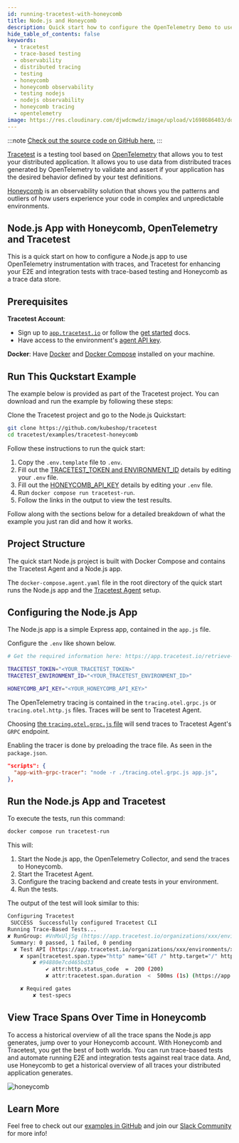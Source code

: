 ```yaml
---
id: running-tracetest-with-honeycomb
title: Node.js and Honeycomb
description: Quick start how to configure the OpenTelemetry Demo to use Tracetest for enhancing your E2E and integration tests with trace-based testing with Honeycomb as a trace data store.
hide_table_of_contents: false
keywords:
  - tracetest
  - trace-based testing
  - observability
  - distributed tracing
  - testing
  - honeycomb
  - honeycomb observability
  - testing nodejs
  - nodejs observability
  - honeycomb tracing
  - opentelemetry
image: https://res.cloudinary.com/djwdcmwdz/image/upload/v1698686403/docs/Blog_Thumbnail_14_rsvkmo.jpg
---
```


:::note
[Check out the source code on GitHub here.](https://github.com/kubeshop/tracetest/tree/main/examples/tracetest-honeycomb)
:::

[Tracetest](https://tracetest.io/) is a testing tool based on [OpenTelemetry](https://opentelemetry.io/) that allows you to test your distributed application. It allows you to use data from distributed traces generated by OpenTelemetry to validate and assert if your application has the desired behavior defined by your test definitions.

[Honeycomb](https://honeycomb.io/) is an observability solution that shows you the patterns and outliers of how users experience your code in complex and unpredictable environments.

## Node.js App with Honeycomb, OpenTelemetry and Tracetest

This is a quick start on how to configure a Node.js app to use OpenTelemetry instrumentation with traces, and Tracetest for enhancing your E2E and integration tests with trace-based testing and Honeycomb as a trace data store.

## Prerequisites

**Tracetest Account**:

- Sign up to [`app.tracetest.io`](https://app.tracetest.io) or follow the [get started](/getting-started/installation) docs.
- Have access to the environment's [agent API key](https://app.tracetest.io/retrieve-token).

**Docker**: Have [Docker](https://docs.docker.com/get-docker/) and [Docker Compose](https://docs.docker.com/compose/install/) installed on your machine.

## Run This Quckstart Example

The example below is provided as part of the Tracetest project. You can download and run the example by following these steps:

Clone the Tracetest project and go to the Node.js Quickstart:

```bash
git clone https://github.com/kubeshop/tracetest
cd tracetest/examples/tracetest-honeycomb
```

Follow these instructions to run the quick start:

1. Copy the `.env.template` file to `.env`.
2. Fill out the [TRACETEST_TOKEN and ENVIRONMENT_ID](https://app.tracetest.io/retrieve-token) details by editing your `.env` file.
3. Fill out the [HONEYCOMB_API_KEY](https://www.honeycomb.io/) details by editing your `.env` file.
4. Run `docker compose run tracetest-run`.
5. Follow the links in the output to view the test results.

Follow along with the sections below for a detailed breakdown of what the example you just ran did and how it works.

## Project Structure

The quick start Node.js project is built with Docker Compose and contains the Tracetest Agent and a Node.js app.

The `docker-compose.agent.yaml` file in the root directory of the quick start runs the Node.js app and the [Tracetest Agent](/concepts/agent) setup.

## Configuring the Node.js App

The Node.js app is a simple Express app, contained in the `app.js` file.

Configure the `.env` like shown below.

```bash
# Get the required information here: https://app.tracetest.io/retrieve-token

TRACETEST_TOKEN="<YOUR_TRACETEST_TOKEN>"
TRACETEST_ENVIRONMENT_ID="<YOUR_TRACETEST_ENVIRONMENT_ID>"

HONEYCOMB_API_KEY="<YOUR_HONEYCOMB_API_KEY>"
```

The OpenTelemetry tracing is contained in the `tracing.otel.grpc.js` or `tracing.otel.http.js` files. Traces will be sent to Tracetest Agent.

Choosing [the `tracing.otel.grpc.js` file](https://github.com/kubeshop/tracetest/blob/main/examples/tracetest-honeycomb/tracing.otel.grpc.js) will send traces to Tracetest Agent's `GRPC` endpoint.

Enabling the tracer is done by preloading the trace file. As seen in the `package.json`.

```json
"scripts": {
  "app-with-grpc-tracer": "node -r ./tracing.otel.grpc.js app.js",
},
```

## Run the Node.js App and Tracetest

To execute the tests, run this command:

```bash
docker compose run tracetest-run
```

This will:
1. Start the Node.js app, the OpenTelemetry Collector, and send the traces to Honeycomb.
2. Start the Tracetest Agent.
3. Configure the tracing backend and create tests in your environment.
4. Run the tests.

The output of the test will look similar to this:

```bash
Configuring Tracetest
 SUCCESS  Successfully configured Tracetest CLI
Running Trace-Based Tests...
✘ RunGroup: #VnMxUljSg (https://app.tracetest.io/organizations/xxx/environments/xxx/run/VnMxUljSg)
 Summary: 0 passed, 1 failed, 0 pending
  ✘ Test API (https://app.tracetest.io/organizations/xxx/environments/xxx/test/W656Q0c4g/run/1/test) - trace id: 9d33bbecf956d66b3b277d12e9ca4d3c
	✘ span[tracetest.span.type="http" name="GET /" http.target="/" http.method="GET"]
		✘ #94880e7cd465bd33
			✔ attr:http.status_code  =  200 (200)
			✘ attr:tracetest.span.duration  <  500ms (1s) (https://app.tracetest.io/organizations/xxx/environments/xxx/test/W656Q0c4g/run/1/test?selectedAssertion=0&selectedSpan=94880e7cd465bd33)

	✘ Required gates
		✘ test-specs
```

## View Trace Spans Over Time in Honeycomb

To access a historical overview of all the trace spans the Node.js app generates, jump over to your Honeycomb account. With Honeycomb and Tracetest, you get the best of both worlds. You can run trace-based tests and automate running E2E and integration tests against real trace data. And, use Honeycomb to get a historical overview of all traces your distributed application generates.

![honeycomb](https://res.cloudinary.com/djwdcmwdz/image/upload/v1683813827/Blogposts/tracetest-honeycomb/screely-1683813821587_jxe64c.png)

## Learn More

Feel free to check out our [examples in GitHub](https://github.com/kubeshop/tracetest/tree/main/examples) and join our [Slack Community](https://dub.sh/tracetest-community) for more info!
